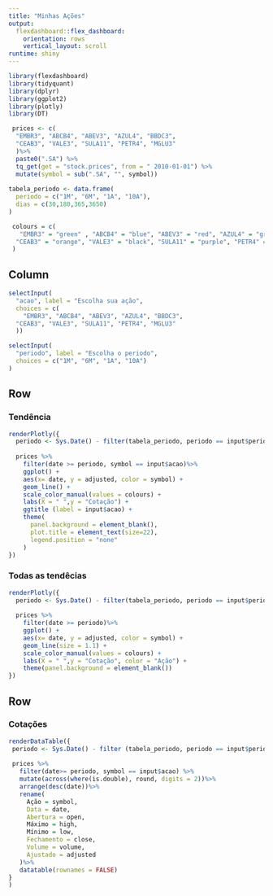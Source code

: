 ```yaml
---
title: "Minhas Ações"
output: 
  flexdashboard::flex_dashboard:
    orientation: rows
    vertical_layout: scroll
runtime: shiny
---
```


```r
library(flexdashboard)
library(tidyquant)
library(dplyr)
library(ggplot2)
library(plotly)
library(DT)

 prices <- c(  
  "EMBR3", "ABCB4", "ABEV3", "AZUL4", "BBDC3",
  "CEAB3", "VALE3", "SULA11", "PETR4", "MGLU3"
  )%>%
  paste0(".SA") %>%
  tq_get(get = "stock.prices", from = " 2010-01-01") %>%
  mutate(symbol = sub(".SA", "", symbol))
 
tabela_periodo <- data.frame(
  periodo = c("1M", "6M", "1A", "10A"),
  dias = c(30,180,365,3650)
)

 colours = c(
   "EMBR3" = "green" , "ABCB4" = "blue", "ABEV3" = "red", "AZUL4" = "grey", "BBDC3" = "pink",
  "CEAB3" = "orange", "VALE3" = "black", "SULA11" = "purple", "PETR4" = "cyan", "MGLU3" = "yellow"
 )
```

Column {.sidebar}
-----------------------------------------------------------------------

```r

selectInput(
  "acao", label = "Escolha sua ação",
  choices = c(
    "EMBR3", "ABCB4", "ABEV3", "AZUL4", "BBDC3",
  "CEAB3", "VALE3", "SULA11", "PETR4", "MGLU3"
  ))

selectInput(
  "periodo", label = "Escolha o periodo",
  choices = c("1M", "6M", "1A", "10A")
)
```

Row {data-width=500}
-----------------------------------------------------------------------

### Tendência

```r
renderPlotly({
  periodo <- Sys.Date() - filter(tabela_periodo, periodo == input$periodo)$dias
  
  prices %>%
    filter(date >= periodo, symbol == input$acao)%>%
    ggplot() +
    aes(x= date, y = adjusted, color = symbol) +
    geom_line() +
    scale_color_manual(values = colours) +
    labs(X = " ",y = "Cotação") +
    ggtitle (label = input$acao) +
    theme(
      panel.background = element_blank(),
      plot.title = element_text(size=22),
      legend.position = "none"
    )
})

```

### Todas as tendêcias

```r
renderPlotly({
  periodo <- Sys.Date() - filter(tabela_periodo, periodo == input$periodo)$dias
  
  prices %>%
    filter(date >= periodo)%>%
    ggplot() +
    aes(x= date, y = adjusted, color = symbol) +
    geom_line(size = 1.1) +
    scale_color_manual(values = colours) +
    labs(X = " ",y = "Cotação", color = "Ação") +
    theme(panel.background = element_blank())
})

```

Row {data-width=500}
-----------------------------------------------------------------------


### Cotações

```r
renderDataTable({
 periodo <- Sys.Date() - filter (tabela_periodo, periodo == input$periodo)$dias
 
 prices %>%
   filter(date>= periodo, symbol == input$acao) %>%
   mutate(across(where(is.double), round, digits = 2))%>%
   arrange(desc(date))%>%
   rename(
     Ação = symbol,
     Data = date,
     Abertura = open,
     Máximo = high,
     Mínimo = low,
     Fechamento = close,
     Volume = volume,
     Ajustado = adjusted
   )%>%
   datatable(rownames = FALSE)
}
)

```
